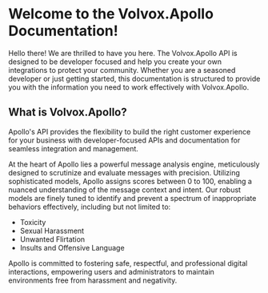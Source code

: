 # Welcome to the Volvox.Apollo Documentation!

Hello there! We are thrilled to have you here. The Volvox.Apollo API is designed
to be developer focused and help you create your own integrations to protect
your community. Whether you are a seasoned developer or just getting started,
this documentation is structured to provide you with the information you need to
work effectively with Volvox.Apollo.

## What is Volvox.Apollo?

Apollo's API provides the flexibility to build the right customer experience for
your business with developer-focused APIs and documentation for seamless
integration and management.

At the heart of Apollo lies a powerful message analysis engine, meticulously
designed to scrutinize and evaluate messages with precision. Utilizing
sophisticated models, Apollo assigns scores between 0 to 100, enabling a nuanced
understanding of the message context and intent. Our robust models are finely
tuned to identify and prevent a spectrum of inappropriate behaviors effectively,
including but not limited to:

- Toxicity
- Sexual Harassment
- Unwanted Flirtation
- Insults and Offensive Language

Apollo is committed to fostering safe, respectful, and professional digital
interactions, empowering users and administrators to maintain environments free
from harassment and negativity.
